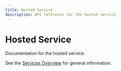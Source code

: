 ```yaml
---
title: Hosted Service
description: API reference for the hosted service
---
```


# Hosted Service

Documentation for the hosted service.

See the [Services Overview](/api/services/) for general information.
